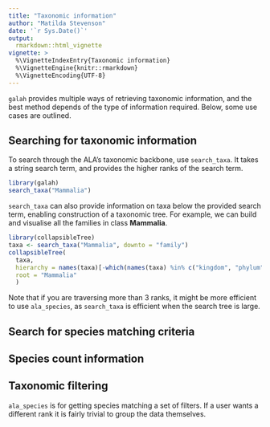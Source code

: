 ```yaml
---
title: "Taxonomic information"
author: "Matilda Stevenson"
date: '`r Sys.Date()`'
output:
  rmarkdown::html_vignette
vignette: >
  %\VignetteIndexEntry{Taxonomic information}
  %\VignetteEngine{knitr::rmarkdown}
  %\VignetteEncoding{UTF-8}
---
```


`galah` provides multiple ways of retrieving taxonomic information, and the best
method depends of the type of information required. Below, some use cases are
outlined. 

## Searching for taxonomic information

To search through the ALA's taxonomic backbone, use `search_taxa`. It takes a
string search term, and provides the higher ranks of the search term. 
```r
library(galah)
search_taxa("Mammalia")
```

`search_taxa` can also provide information on taxa below the provided search
term, enabling construction of a taxonomic tree. For example, we can build and
visualise all the families in class **Mammalia**. 
```r
library(collapsibleTree)
taxa <- search_taxa("Mammalia", downto = "family")
collapsibleTree(
  taxa,
  hierarchy = names(taxa)[-which(names(taxa) %in% c("kingdom", "phylum", "class"))],
  root = "Mammalia"
  )
```

Note that if you are traversing more than 3 ranks, it might be more efficient
to use `ala_species`, as `search_taxa` is efficient when the search tree
is large.

## Search for species matching criteria


## Species count information


## Taxonomic filtering

`ala_species` is for getting species matching a set of filters. If a user wants
a different rank it is fairly trivial to group the data themselves.
